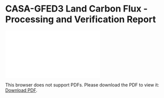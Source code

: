 # CASA-GFED3 Land Carbon Flux - Processing and Verification Report

<object data="./casagfed-carbonflux-monthgrid-v3_Processing and Verification Report.pdf" type="application/pdf" width="1024px" height="1000px">
    <embed src="./casagfed-carbonflux-monthgrid-v3_Processing and Verification Report.pdf">
        <p>This browser does not support PDFs. Please download the PDF to view it: <a href="casagfed-carbonflux-monthgrid-v3_Processing and Verification Report.pdf">Download PDF</a>.</p>
    </embed>
</object>